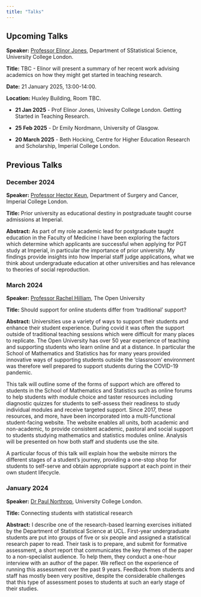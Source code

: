 ```yaml
---
title: "Talks"
---
```


## Upcoming Talks 

:::{.callout-note title="Next Talk"}

**Speaker:** [Professor Elinor Jones](https://www.ucl.ac.uk/statistics/people/elinor-jones), Department of SStatistical Science, University College London.

**Title:** TBC - Elinor will present a summary of her recent work advising academics on how they might get started in teaching research.

**Date:** 21 January 2025, 13:00-14:00. 

**Location:** Huxley Building, Room TBC.
:::


- **21 Jan 2025** - Prof Elinor Jones, Univesity College London. Getting Started in Teaching Research.

- **25 Feb 2025** - Dr Emily Nordmann, University of Glasgow.

- **20 March 2025** - Beth Hocking, Centre for Higher Education Research and Scholarship, Imperial College London.


## Previous Talks


### December 2024 

**Speaker:** [Professor Hector Keun](https://profiles.imperial.ac.uk/h.keun), Department of Surgery and Cancer, Imperial College London.

**Title:** Prior university as educational destiny in postgraduate taught course admissions at Imperial.

**Abstract:** As part of my role academic lead for postgraduate taught education in the Faculty of Medicine I have been exploring the factors which determine which applicants are successful when applying for PGT study at Imperial, in particular the importance of prior university.  My findings provide insights into how Imperial staff judge applications, what we think about undergraduate education at other universities and has relevance to theories of social reproduction.


<!--
### October 2024

**Speaker:** [Dr Ioanna Papatsouma](https://profiles.imperial.ac.uk/i.papatsouma) and [Dr Zak Varty](https://profiles.imperial.ac.uk/z.varty), Imperial College London.

**Title:** The impact of personal tutoring on students and staff.

**Abstract:** This session will explore the impact that personal tutoring can have on both students and staff. We will examine how personal tutoring influences academic success, student well-being, and staff-student relationships by summarising two studies covering the effectiveness of tutoring programs, their benefits and challenges for both students and staff. 

The session aims to spark a discussion on best practices and potential improvements in the tutoring system and how it might be optimised to ensure a positive, supportive and sustainable system for everyone involved.
-->

### March 2024

**Speaker:** [Professor Rachel Hilliam](https://www.open.ac.uk/people/rmh285), The Open University

**Title:** Should support for online students differ from ‘traditional’ support?

**Abstract:** Universities use a variety of ways to support their students and enhance their student experience. During covid it was often the support outside of traditional teaching sessions which were difficult for many places to replicate. The Open University has over 50 year experience of teaching and supporting students who learn online and at a distance. In particular the School of Mathematics and Statistics has for many years provided innovative ways of supporting students outside the ‘classroom’ environment was therefore well prepared to support students during the COVID-19 pandemic.

This talk will outline some of the forms of support which are offered to students in the School of Mathematics and Statistics  such as online forums to help students with module choice and taster resources including diagnostic quizzes for students to self-assess their readiness to study individual modules and receive targeted support. Since 2017, these resources, and more, have been incorporated into a multi-functional student-facing website. The website enables all units, both academic and non-academic, to provide consistent academic, pastoral and social support to students studying mathematics and statistics modules online. Analysis will be presented on how both staff and students use the site. 

A particular focus of this talk will explain how the website mirrors the different stages of a student’s journey, providing a one-stop shop for students to self-serve and obtain appropriate support at each point in their own student lifecycle.


### January 2024

**Speaker:** [Dr Paul Northrop](https://www.ucl.ac.uk/statistics/people/paulnorthrop), University College London. 

**Title:** Connecting students with statistical research 

**Abstract:** I describe one of the research-based learning exercises initiated by the Department of Statistical Science at UCL. First-year undergraduate students are put into groups of five or six people and assigned a statistical research paper to read. Their task is to prepare, and submit for formative assessment, a short report that communicates the key themes of the paper to a non-specialist audience. To help them, they conduct a one-hour interview with an author of the paper. We reflect on the experience of running this assessment over the past 9 years. Feedback from students and staff has mostly been very positive, despite the considerable challenges that this type of assessment poses to students at such an early stage of their studies. 
